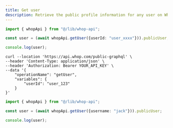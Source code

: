 ```yaml
---
title: Get user
description: Retrieve the public profile information for any user on Whop
---
```


```typescript
import { whopApi } from "@/lib/whop-api";

const user = (await whopApi.getUser({userId: "user_xxxx"})).publicUser;

console.log(user);
```

```curl
curl --location 'https://api.whop.com/public-graphql' \
--header 'Content-Type: application/json' \
--header 'Authorization: Bearer YOUR_API_KEY' \
--data '{
    "operationName": "getUser",
    "variables": {
        "userId": "user_123"
    }
}'
```

```typescript
import { whopApi } from "@/lib/whop-api";

const user = (await whopApi.getUser({username: "jack"})).publicUser;

console.log(user);
```

